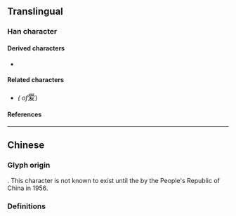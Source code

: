 {{also|愛|爰}}
{{character info}}

==Translingual==
{{stroke order|strokes=10}}
{{stroke order|type=animate}}

===Han character===
{{Han char|rn=87|rad=爪|as=6|sn=10|four=20407|canj=BBKE|ids=⿳⺤冖友}}

====Derived characters====
* {{l|mul|[[叆]], [[嗳]], [[嫒]], [[暧]], [[瑷]], [[𩡖]], [[𪳗]], [[𫂖]], [[𫆫]], [[𫉁]], [[𫣊]], [[𬊺]], [[𭞄]], [[𭱵]], [[𮇳]], [[𮓇]], [[𮦸]]}}

====Related characters====
* {{l|mul|[[愛]]}} ''({{w|Traditional Chinese|Traditional form}} of ''<big>爱</big>)

====References====
{{Han ref|kx=0689.091|hdz=32033.110|uh=7231}}

----

==Chinese==

===Glyph origin===
{{Han simp|愛|f=𢖻|t=友}}. This character is not known to exist<!-- Note: Not found in http://dict.variants.moe.edu.tw 《異體字字典》 or 《宋元以來俗字譜》 --> until the {{w|Chinese Character Simplification Scheme|simplification of Chinese characters}} by the People's Republic of China in 1956. <!-- Refer https://zh.wikisource.org/wiki/漢字簡化方案 -->

===Definitions===
{{zh-see|愛}}